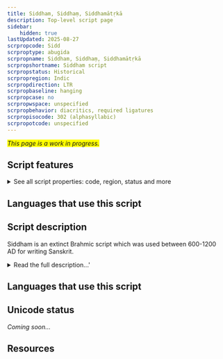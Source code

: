```yaml
---
title: Siddham, Siddhaṃ, Siddhamātṛkā
description: Top-level script page
sidebar:
    hidden: true
lastUpdated: 2025-08-27
scrpropcode: Sidd
scrproptype: abugida
scrpropname: Siddham, Siddhaṃ, Siddhamātṛkā
scrpropshortname: Siddham script
scrpropstatus: Historical
scrpropregion: Indic
scrpropdirection: LTR
scrpropbaseline: hanging
scrpropcase: no
scrpropwspace: unspecified
scrpropbehavior: diacritics, required ligatures
scrpropisocode: 302 (alphasyllabic)
scrpropotcode: unspecified
---
```


<span style='background-color:yellow'>_This page is a work in progress._</span>


## Script features

<details>
<summary> See all script properties: code, region, status and more</summary>
<ScriptInfo />
</details>

## Languages that use this script

<WsList script='Sidd' wsMax='5' />

## Script description

Siddham is an extinct Brahmic script which was used between 600-1200 AD for writing Sanskrit.

<details>
<summary>Read the full description...'</summary>The script originated in southern India but travelled along the silk road to China, Japan and Korea in the form of Buddhist tantra texts. An adaptation of the script is still used in some esoteric Buddhist schools in Japan, where it is called _Bonji_.

The script is an abugida. Each character indicates a syllable consisting either of an independent (that is, not preceded by a consonant) vowel, or of a consonant followed by the vowel /a/. Diacritic marks can be appended to consonant letters to indicate that a vowel other than /a/ follows. There is also a diacritic mark, the _virama_ to indicate that a consonant stands alone, with no following vowel. Consonant clusters are usually written with special conjunct forms.
</details>

## Languages that use this script

<WsList script='Sidd' wsMax='5' />

## Unicode status

_Coming soon..._

## Resources

<ScriptResources detailSummary='seemore' />


